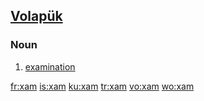==[[Volapük]]==

===Noun===
{{infl|vo|noun}}

# [[examination]]

[[fr:xam]]
[[is:xam]]
[[ku:xam]]
[[tr:xam]]
[[vo:xam]]
[[wo:xam]]